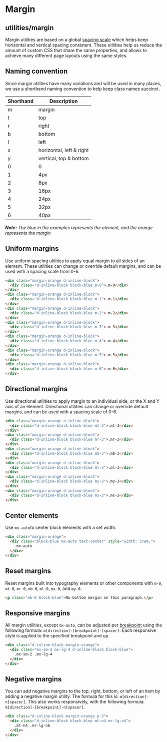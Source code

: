 
<Meta title="Utilities|Margin" />

# Margin

## utilities/margin

Margin utilities are based on a global [spacing scale](/css/support/spacing) which helps keep horizontal and vertical spacing consistent. These utilities help us reduce the amount of custom CSS that share the same properties, and allows to achieve many different page layouts using the same styles.

## Naming convention

Since margin utilities have many variations and will be used in many places, we use a shorthand naming convention to help keep class names succinct.

| Shorthand | Description              |
| --------- | ------------------------ |
| m         | margin                   |
| t         | top                      |
| r         | right                    |
| b         | bottom                   |
| l         | left                     |
| x         | horizontal, left & right |
| y         | vertical, top & bottom   |
| 0         | 0                        |
| 1         | 4px                      |
| 2         | 8px                      |
| 3         | 16px                     |
| 4         | 24px                     |
| 5         | 32px                     |
| 6         | 40px                     |

_**Note:** The blue in the examples represents the element, and the orange represents the margin_

## Uniform margins

Use uniform spacing utilities to apply equal margin to all sides of an element. These utilities can change or override default margins, and can be used with a spacing scale from 0-6.

```html live
<div class="margin-orange d-inline-block">
  <div class="d-inline-block block-blue m-0">.m-0</div>
</div>
<div class="margin-orange d-inline-block">
  <div class="d-inline-block block-blue m-1">.m-1</div>
</div>
<div class="margin-orange d-inline-block">
  <div class="d-inline-block block-blue m-2">.m-2</div>
</div>
<div class="margin-orange d-inline-block">
  <div class="d-inline-block block-blue m-3">.m-3</div>
</div>
<div class="margin-orange d-inline-block">
  <div class="d-inline-block block-blue m-4">.m-4</div>
</div>
<div class="margin-orange d-inline-block">
  <div class="d-inline-block block-blue m-5">.m-5</div>
</div>
<div class="margin-orange d-inline-block">
  <div class="d-inline-block block-blue m-6">.m-6</div>
</div>
```

## Directional margins

Use directional utilities to apply margin to an individual side, or the X and Y axis of an element. Directional utilities can change or override default margins, and can be used with a spacing scale of 0-6.

```html live
<div class="margin-orange d-inline-block">
  <div class="d-inline-block block-blue mt-3">.mt-3</div>
</div>
<div class="margin-orange d-inline-block">
  <div class="d-inline-block block-blue mr-3">.mr-3</div>
</div>
<div class="margin-orange d-inline-block">
  <div class="d-inline-block block-blue mb-3">.mb-3</div>
</div>
<div class="margin-orange d-inline-block">
  <div class="d-inline-block block-blue ml-3">.ml-3</div>
</div>
<div class="margin-orange d-inline-block">
  <div class="d-inline-block block-blue my-3">.my-3</div>
</div>
<div class="margin-orange d-inline-block">
  <div class="d-inline-block block-blue mx-3">.mx-3</div>
</div>
```

## Center elements

Use `mx-auto`to center block elements with a set width.

```html live
<div class="margin-orange">
  <div class="block-blue mx-auto text-center" style="width: 5rem;">
    .mx-auto
  </div>
</div>
```

## Reset margins

Reset margins built into typography elements or other components with `m-0`, `mt-0`, `mr-0`, `mb-0`, `ml-0`, `mx-0`, and `my-0`.

```html live
<p class="mb-0 block-blue">No bottom margin on this paragraph.</p>
```

## Responsive margins

All margin utilities, except `mx-auto`, can be adjusted per [breakpoint](/css/objects/grid#breakpoints) using the following formula: `m[direction]-[breakpoint]-[spacer]`. Each responsive style is applied to the specified breakpoint and up.

```html live
<div class="d-inline-block margin-orange">
  <div class="mx-sm-2 mx-lg-4 d-inline-block block-blue">
    .mx-sm-2 .mx-lg-4
  </div>
</div>
```

## Negative margins

You can add negative margins to the top, right, bottom, or left of an item by adding a negative margin utility. The formula for this is: `m[direction]-n[spacer]`. This also works responsively, with the following formula: `m[direction]-[breakpoint]-n[spacer]`.

```html live
<div class="d-inline-block margin-orange p-3">
  <div class="d-inline-block block-blue mt-n4 mr-lg-n4">
    .mt-n4 .mr-lg-n6
  </div>
</div>
```
